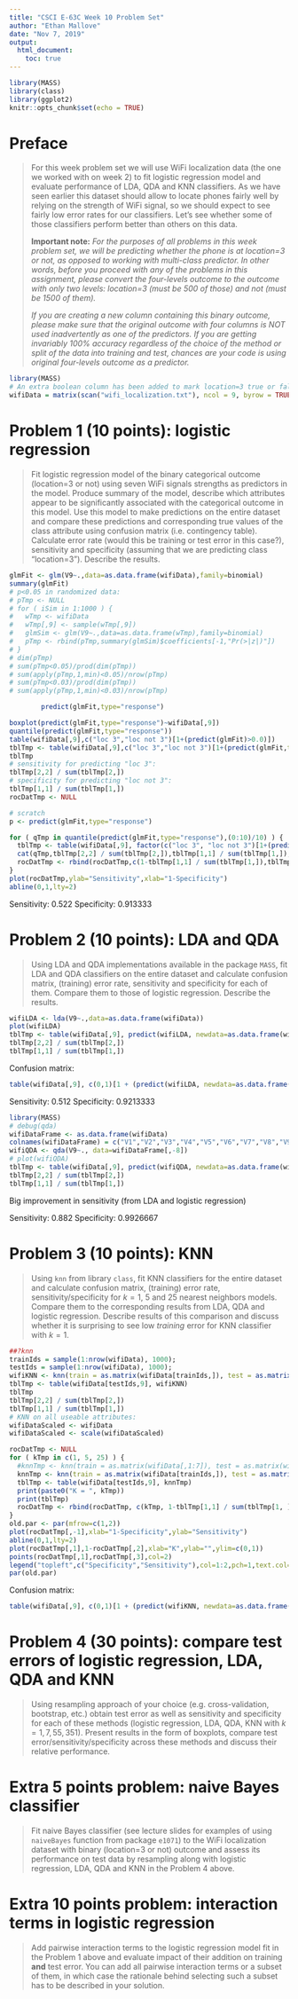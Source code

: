 ```yaml
---
title: "CSCI E-63C Week 10 Problem Set"
author: "Ethan Mallove"
date: "Nov 7, 2019"
output:
  html_document:
    toc: true
---
```


```r
library(MASS)
library(class)
library(ggplot2)
knitr::opts_chunk$set(echo = TRUE)
```

# Preface

> For this week problem set we will use WiFi localization data (the one we worked with on week 2) to fit logistic regression model and evaluate performance of LDA, QDA and KNN classifiers.  As we have seen earlier this dataset should allow to locate phones fairly well by relying on the strength of WiFi signal, so we should expect to see fairly low error rates for our classifiers.  Let's see whether some of those classifiers perform better than others on this data.
> 
> **Important note:** *For the purposes of all problems in this week problem set, we will be predicting whether the phone is at location=3 or not, as opposed to working with multi-class predictor.  In other words, before you proceed with any of the problems in this assignment, please convert the four-levels outcome to the outcome with only two levels: location=3 (must be 500 of those) and not (must be 1500 of them).*
> 
> *If you are creating a new column containing this binary outcome, please make sure that the original outcome with four columns is NOT used inadvertently as one of the predictors.  If you are getting invariably 100% accuracy regardless of the choice of the method or split of the data into training and test, chances are your code is using original four-levels outcome as a predictor.*

```r
library(MASS)
# An extra boolean column has been added to mark location=3 true or false (0, 1)
wifiData = matrix(scan("wifi_localization.txt"), ncol = 9, byrow = TRUE)
```

# Problem 1 (10 points): logistic regression

> Fit logistic regression model of the binary categorical outcome (location=3 or not) using seven WiFi signals strengths as predictors in the model.  Produce summary of the model, describe which attributes appear to be significantly associated with the categorical outcome in this model.  Use this model to make predictions on the entire dataset and compare these predictions and corresponding true values of the class attribute using confusion matrix (i.e. contingency table).  Calculate error rate (would this be training or test error in this case?), sensitivity and specificity (assuming that we are predicting class "location=3").  Describe the results.


```r
glmFit <- glm(V9~.,data=as.data.frame(wifiData),family=binomial)
summary(glmFit)
# p<0.05 in randomized data:
# pTmp <- NULL
# for ( iSim in 1:1000 ) {
#   wTmp <- wifiData
#   wTmp[,9] <- sample(wTmp[,9])
#   glmSim <- glm(V9~.,data=as.data.frame(wTmp),family=binomial)
#   pTmp <- rbind(pTmp,summary(glmSim)$coefficients[-1,"Pr(>|z|)"])
# }
# dim(pTmp)
# sum(pTmp<0.05)/prod(dim(pTmp))
# sum(apply(pTmp,1,min)<0.05)/nrow(pTmp)
# sum(pTmp<0.03)/prod(dim(pTmp))
# sum(apply(pTmp,1,min)<0.03)/nrow(pTmp)
```

```r
        predict(glmFit,type="response")

boxplot(predict(glmFit,type="response")~wifiData[,9])
quantile(predict(glmFit,type="response"))
table(wifiData[,9],c("loc 3","loc not 3")[1+(predict(glmFit)>0.0)])
tblTmp <- table(wifiData[,9],c("loc 3","loc not 3")[1+(predict(glmFit,type="response")>0.5)])
tblTmp
# sensitivity for predicting "loc 3":
tblTmp[2,2] / sum(tblTmp[2,])
# specificity for predicting "loc not 3":
tblTmp[1,1] / sum(tblTmp[1,])
rocDatTmp <- NULL

# scratch
p <- predict(glmFit,type="response")

for ( qTmp in quantile(predict(glmFit,type="response"),(0:10)/10) ) {
  tblTmp <- table(wifiData[,9], factor(c("loc 3", "loc not 3")[1+(predict(glmFit, type="response")>=qTmp)], c("loc 3", "loc not 3")))
  cat(qTmp,tblTmp[2,2] / sum(tblTmp[2,]),tblTmp[1,1] / sum(tblTmp[1,]),fill=TRUE)
  rocDatTmp <- rbind(rocDatTmp,c(1-tblTmp[1,1] / sum(tblTmp[1,]),tblTmp[2,2] / sum(tblTmp[2,])))
}
plot(rocDatTmp,ylab="Sensitivity",xlab="1-Specificity")
abline(0,1,lty=2)
```


Sensitivity: 0.522
Specificity: 0.913333

# Problem 2 (10 points): LDA and QDA

> Using LDA and QDA implementations available in the package `MASS`, fit LDA and QDA classifiers on the entire dataset and calculate confusion matrix, (training) error rate, sensitivity and specificity for each of them.  Compare them to those of logistic regression.  Describe the results.

```r
wifiLDA <- lda(V9~.,data=as.data.frame(wifiData))
plot(wifiLDA)
tblTmp <- table(wifiData[,9], predict(wifiLDA, newdata=as.data.frame(wifiData))$class)
tblTmp[2,2] / sum(tblTmp[2,])
tblTmp[1,1] / sum(tblTmp[1,])
```

Confusion matrix:

```r
table(wifiData[,9], c(0,1)[1 + (predict(wifiLDA, newdata=as.data.frame(wifiData), type="response")$x > quantile(predict(wifiLDA, type="response")$x, 0.85))])
```

Sensitivity: 0.512
Specificity: 0.9213333

```r
library(MASS)
# debug(qda)
wifiDataFrame <- as.data.frame(wifiData)
colnames(wifiDataFrame) = c("V1","V2","V3","V4","V5","V6","V7","V8","V9")
wifiQDA <- qda(V9~., data=wifiDataFrame[,-8])
# plot(wifiQDA)
tblTmp <- table(wifiData[,9], predict(wifiQDA, newdata=as.data.frame(wifiData))$class)
tblTmp[2,2] / sum(tblTmp[2,])
tblTmp[1,1] / sum(tblTmp[1,])
```

Big improvement in sensitivity (from LDA and logistic regression)

Sensitivity: 0.882
Specificity: 0.9926667

# Problem 3 (10 points): KNN

> Using `knn` from library `class`, fit KNN classifiers for the entire dataset and calculate confusion matrix, (training) error rate, sensitivity/specificity for  $k=1$, $5$ and $25$ nearest neighbors models.  Compare them to the corresponding results from LDA, QDA and logistic regression. Describe results of this comparison and discuss whether it is surprising to see low *training* error for KNN classifier with $k=1$.

```r
##?knn
trainIds = sample(1:nrow(wifiData), 1000);
testIds = sample(1:nrow(wifiData), 1000);
wifiKNN <- knn(train = as.matrix(wifiData[trainIds,]), test = as.matrix(wifiData[testIds,]), cl = as.matrix(wifiData[trainIds,9]), k = 1)
tblTmp <- table(wifiData[testIds,9], wifiKNN)
tblTmp
tblTmp[2,2] / sum(tblTmp[2,])
tblTmp[1,1] / sum(tblTmp[1,])
# KNN on all useable attributes:
wifiDataScaled <- wifiData
wifiDataScaled <- scale(wifiDataScaled)

rocDatTmp <- NULL
for ( kTmp in c(1, 5, 25) ) {
  #knnTmp <- knn(train = as.matrix(wifiData[,1:7]), test = as.matrix(wifiData[,1:7]), cl = wifiData[,9], k=kTmp)
  knnTmp <- knn(train = as.matrix(wifiData[trainIds,]), test = as.matrix(wifiData[testIds,]), cl = as.matrix(wifiData[trainIds,9]), k = kTmp)
  tblTmp <- table(wifiData[testIds,9], knnTmp)
  print(paste0("K = ", kTmp))
  print(tblTmp)
  rocDatTmp <- rbind(rocDatTmp, c(kTmp, 1-tblTmp[1,1] / sum(tblTmp[1, ]), tblTmp[2, 2] / sum(tblTmp[2, ])))
}
old.par <- par(mfrow=c(1,2))
plot(rocDatTmp[,-1],xlab="1-Specificity",ylab="Sensitivity")
abline(0,1,lty=2)
plot(rocDatTmp[,1],1-rocDatTmp[,2],xlab="K",ylab="",ylim=c(0,1))
points(rocDatTmp[,1],rocDatTmp[,3],col=2)
legend("topleft",c("Specificity","Sensitivity"),col=1:2,pch=1,text.col=1:2)
par(old.par)
```


Confusion matrix:

```r
table(wifiData[,9], c(0,1)[1 + (predict(wifiKNN, newdata=as.data.frame(wifiData), type="response")$x > quantile(predict(wifiKNN, type="response")$x, 0.85))])
```


# Problem 4 (30 points): compare test errors of logistic regression, LDA, QDA and KNN

> Using resampling approach of your choice (e.g. cross-validation, bootstrap, etc.) obtain test error as well as sensitivity and specificity for each of these methods (logistic regression, LDA, QDA, KNN with $k=1,7,55,351$).  Present results in the form of boxplots, compare test error/sensitivity/specificity across these methods and discuss their relative performance.

# Extra 5 points problem: naive Bayes classifier

> Fit naive Bayes classifier (see lecture slides for examples of using `naiveBayes` function from package `e1071`) to the WiFi localization dataset with binary (location=3 or not) outcome and assess its performance on test data by resampling along with logistic regression, LDA, QDA and KNN in the Problem 4 above.

# Extra 10 points problem: interaction terms in logistic regression

> Add pairwise interaction terms to the logistic regression model fit in the Problem 1 above and evaluate impact of their addition on training **and** test error.  You can add all pairwise interaction terms or a subset of them, in which case the rationale behind selecting such a subset has to be described in your solution.
